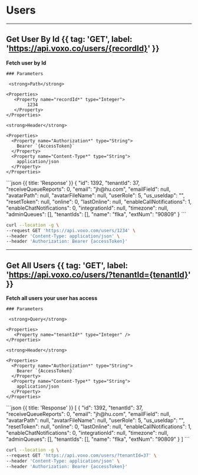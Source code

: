 # Users

---

## Get User By Id {{ tag: 'GET', label: 'https://api.voxo.co/users/{recordId}' }}

<Row>
  <Col>
    <strong>Fetch user by Id</strong>

    ### Parameters

     <strong>Path</strong>

    <Properties>
       <Property name="recordId*" type="Integer">
            1234
       </Property>
    </Properties>

    <strong>Header</strong>

    <Properties>
      <Property name="Authorization*" type="String">
        Bearer `{AccessToken}`
      </Property>
      <Property name="Content-Type*" type="String">
        application/json
      </Property>
    </Properties>

  </Col>
  <Col sticky>
    ```json {{ title: 'Response' }}
    {
        "id": 1392,
        "tenantId": 37,
        "receiveQueueReports": 0,
        "email": "jh@hu.com",
        "emailField": null,
        "avatarPath": null,
        "avatarFileName": null,
        "userRole": 5,
        "us_useldap": "",
        "resetToken": null,
        "online": 0,
        "lastOnline": null,
        "enableCallNotifications": 1,
        "enableChatNotifications": 0,
        "integrationId": null,
        "timezone": null,
        "adminQueues": [],
        "tenantIds": [],
        "name": "flka",
        "extNum": "90809"
    }
    ```
  </Col>
</Row>


```bash {{ title: 'cURL' }}
curl --location -g \
--request GET 'https://api.voxo.com/users/1234' \
--header 'Content-Type: application/json' \
--header 'Authorization: Bearer {accessToken}'
```

---

## Get All Users {{ tag: 'GET', label: 'https://api.voxo.co/users/?tenantId={tenantId}' }}

<Row>
  <Col>
    <strong>Fetch all users your user has access</strong>

    ### Parameters

     <strong>Query</strong>

    <Properties>
       <Property name="tenantId*" type="Integer" />
    </Properties>

    <strong>Header</strong>

    <Properties>
      <Property name="Authorization*" type="String">
        Bearer `{AccessToken}`
      </Property>
      <Property name="Content-Type*" type="String">
        application/json
      </Property>
    </Properties>

  </Col>
  <Col sticky>
    ```json {{ title: 'Response' }}
    [
        {
            "id": 1392,
            "tenantId": 37,
            "receiveQueueReports": 0,
            "email": "jh@hu.com",
            "emailField": null,
            "avatarPath": null,
            "avatarFileName": null,
            "userRole": 5,
            "us_useldap": "",
            "resetToken": null,
            "online": 0,
            "lastOnline": null,
            "enableCallNotifications": 1,
            "enableChatNotifications": 0,
            "integrationId": null,
            "timezone": null,
            "adminQueues": [],
            "tenantIds": [],
            "name": "flka",
            "extNum": "90809"
        }
    ]
    ```
  </Col>
</Row>


```bash {{ title: 'cURL' }}
curl --location -g \
--request GET 'https://api.voxo.com/users/?tenantId=37' \
--header 'Content-Type: application/json' \
--header 'Authorization: Bearer {accessToken}'
```

